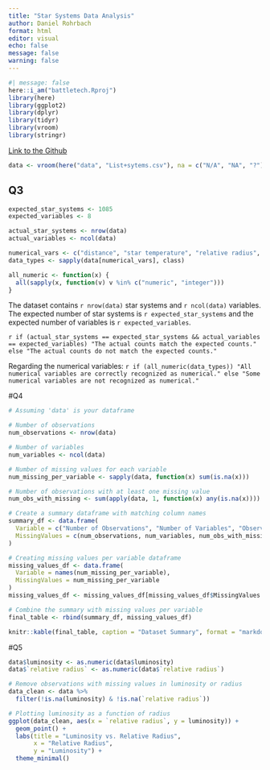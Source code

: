 ```yaml
---
title: "Star Systems Data Analysis"
author: Daniel Rohrbach
format: html
editor: visual
echo: false
message: false
warning: false
---
```


```r
#| message: false
here::i_am("battletech.Rproj")
library(here)
library(ggplot2)
library(dplyr)
library(tidyr)
library(vroom)
library(stringr)
```

[Link to the Github](https://github.com/dauphine-data-daniel/battletech)

```r
data <- vroom(here("data", "List+sytems.csv"), na = c("N/A", "NA", "?"), locale = locale(decimal_mark = ",", grouping_mark = "."))
```

## Q3

```r
expected_star_systems <- 1085
expected_variables <- 8

actual_star_systems <- nrow(data)
actual_variables <- ncol(data)

numerical_vars <- c("distance", "star temperature", "relative radius", "MASS", "luminosity")
data_types <- sapply(data[numerical_vars], class)

all_numeric <- function(x) {
  all(sapply(x, function(v) v %in% c("numeric", "integer")))
}
```
The dataset contains `r nrow(data)` star systems and `r ncol(data)` variables. The expected number of star systems is `r expected_star_systems` and the expected number of variables is `r expected_variables`.

`r if (actual_star_systems == expected_star_systems && actual_variables == expected_variables) "The actual counts match the expected counts." else "The actual counts do not match the expected counts."`

Regarding the numerical variables: `r if (all_numeric(data_types)) "All numerical variables are correctly recognized as numerical." else "Some numerical variables are not recognized as numerical."`

#Q4
```r
# Assuming 'data' is your dataframe

# Number of observations
num_observations <- nrow(data)

# Number of variables
num_variables <- ncol(data)

# Number of missing values for each variable
num_missing_per_variable <- sapply(data, function(x) sum(is.na(x)))

# Number of observations with at least one missing value
num_obs_with_missing <- sum(apply(data, 1, function(x) any(is.na(x))))

# Create a summary dataframe with matching column names
summary_df <- data.frame(
  Variable = c("Number of Observations", "Number of Variables", "Observations with At Least One Missing Value"),
  MissingValues = c(num_observations, num_variables, num_obs_with_missing)
)

# Creating missing values per variable dataframe
missing_values_df <- data.frame(
  Variable = names(num_missing_per_variable),
  MissingValues = num_missing_per_variable
)
missing_values_df <- missing_values_df[missing_values_df$MissingValues > 0, ]

# Combine the summary with missing values per variable
final_table <- rbind(summary_df, missing_values_df)
```

```r
knitr::kable(final_table, caption = "Dataset Summary", format = "markdown")
```

#Q5
```r
data$luminosity <- as.numeric(data$luminosity)
data$`relative radius` <- as.numeric(data$`relative radius`)

# Remove observations with missing values in luminosity or radius
data_clean <- data %>%
  filter(!is.na(luminosity) & !is.na(`relative radius`))

# Plotting luminosity as a function of radius
ggplot(data_clean, aes(x = `relative radius`, y = luminosity)) +
  geom_point() +
  labs(title = "Luminosity vs. Relative Radius",
       x = "Relative Radius",
       y = "Luminosity") +
  theme_minimal()

```

